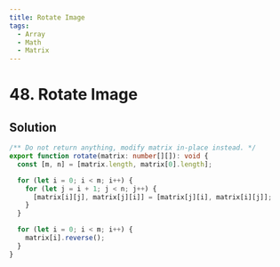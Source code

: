 ```yaml
---
title: Rotate Image
tags:
  - Array
  - Math
  - Matrix
---
```


# 48. Rotate Image

<Badges>
  <LevelBadge level="medium" />
  <TopicBadge name="Array" slug="array" />
  <TopicBadge name="Math" slug="math" />
  <TopicBadge name="Matrix" slug="matrix" />
</Badges>

## Solution

```typescript filename="solution.ts" copy
/** Do not return anything, modify matrix in-place instead. */
export function rotate(matrix: number[][]): void {
  const [m, n] = [matrix.length, matrix[0].length];

  for (let i = 0; i < m; i++) {
    for (let j = i + 1; j < n; j++) {
      [matrix[i][j], matrix[j][i]] = [matrix[j][i], matrix[i][j]];
    }
  }

  for (let i = 0; i < m; i++) {
    matrix[i].reverse();
  }
}
```

<ProblemLink
  codingSite="leetcode"
  href="https://leetcode.com/problems/rotate-image"
  title="Rotate Image"
/>
